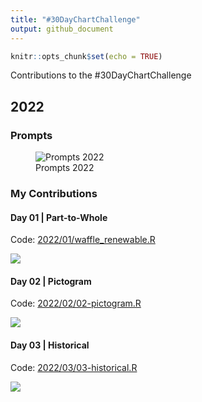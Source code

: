 ```yaml
---
title: "#30DayChartChallenge"
output: github_document
---
```


```r
knitr::opts_chunk$set(echo = TRUE)
```

Contributions to the #30DayChartChallenge

## 2022

### Prompts

![Prompts 2022](https://pbs.twimg.com/media/FOEPn_hXsAgct7P?format=jpg)

### My Contributions

#### Day 01 | Part-to-Whole

Code: [2022/01/waffle_renewable.R](2022/01/waffle_renewable.R)

![](2022/01/01-waffle-renewable.png)


#### Day 02 | Pictogram

Code: [2022/02/02-pictogram.R](2022/02/02-pictogram.R)

![](2022/02/Group 1 (1).png)



#### Day 03 | Historical

Code: [2022/03/03-historical.R](2022/03/03-historical.R)

![](2022/03/03-historical2.png)
